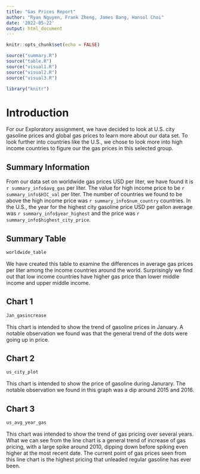 ```yaml
---
title: "Gas Prices Report"
author: "Ryan Nguyen, Frank Zheng, James Bang, Hansol Choi"
date: '2022-05-22'
output: html_document
---
```


```r
knitr::opts_chunk$set(echo = FALSE)

source("summary.R")
source("table.R")
source("visual1.R")
source("visual2.R")
source("visual3.R")

library("knitr")
```

# Introduction

For our Exploratory assignment, we have decided to look at U.S. city gasoline prices and global gas prices to learn more about our data set. To look further into countries like the U.S., we chose to look more into high income countries to figure our the gas prices in this selected group.

## Summary Information

From our data set on worldwide gas prices USD per liter, we have found it is `r summary_info$avg_gas` per liter. The value for high income price to be `r summary_info$HIC_val` per liter. The number of countries we found to be above the high income price was `r summary_info$num_country` countries. In the U.S., the year for the highest city gasoline price USD per gallon average was `r summary_info$year_highest` and the price was `r summary_info$highest_city_price`.

## Summary Table

```r
worldwide_table
```

We have created this table to examine the differences in average gas prices per liter among the income countries around the world. Surprisingly we find out that low income countries have higher gas price than lower middle income and upper middle income.

## Chart 1
```r
Jan_gasincrease
```

This chart is intended to show the trend of gasoline prices in January. A notable observation we found was that the general trend of the dots were going up in price.

## Chart 2
```r
us_city_plot
```

This chart is intended to show the price of gasoline during Janurary. The notable observation we found in this graph was a dip around 2015 and 2016.

## Chart 3
```r
us_avg_year_gas
```

This chart was intended to show the trend of gas pricing over several years. What we can see from the line chart is a general trend of increase of gas pricing, with a large spike around 2010, dipping down before spiking even higher at the most recent date. The current point of gas prices seen from this line chart is the highest pricing that unleaded regular gasoline has ever been.

